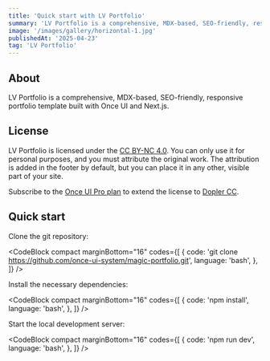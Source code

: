 ```yaml
---
title: 'Quick start with LV Portfolio'
summary: 'LV Portfolio is a comprehensive, MDX-based, SEO-friendly, responsive portfolio template built with Once UI and Next.js.'
image: '/images/gallery/horizontal-1.jpg'
publishedAt: '2025-04-23'
tag: 'LV Portfolio'
---
```


## About

LV Portfolio is a comprehensive, MDX-based, SEO-friendly, responsive portfolio template built with Once UI and Next.js.

## License

LV Portfolio is licensed under the [CC BY-NC 4.0](https://creativecommons.org/licenses/by-nc/4.0/). You can only use it for personal purposes, and you must attribute the original work. The attribution is added in the footer by default, but you can place it in any other, visible part of your site.

Subscribe to the [Once UI Pro plan](https://once-ui.com/pricing) to extend the license to [Dopler CC](https://once-ui.com/products/magic-portfolio).

## Quick start

Clone the git repository:

<CodeBlock
	compact
	marginBottom="16"
	codes={[
		{
			code: 'git clone https://github.com/once-ui-system/magic-portfolio.git',
			language: 'bash',
		},
	]}
/>

Install the necessary dependencies:

<CodeBlock
	compact
	marginBottom="16"
	codes={[
		{
			code: 'npm install',
			language: 'bash',
		},
	]}
/>

Start the local development server:

<CodeBlock
	compact
	marginBottom="16"
	codes={[
		{
			code: 'npm run dev',
			language: 'bash',
		},
	]}
/>
